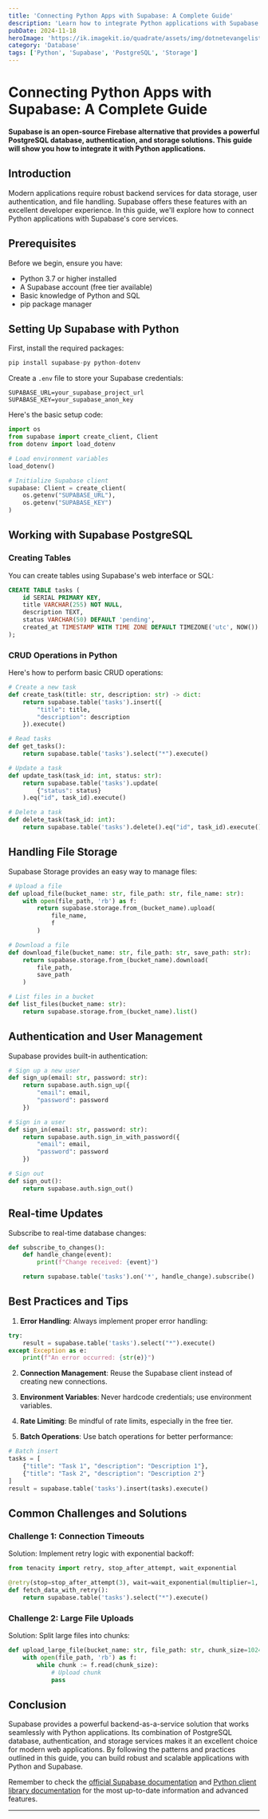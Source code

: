 ```yaml
---
title: 'Connecting Python Apps with Supabase: A Complete Guide'
description: 'Learn how to integrate Python applications with Supabase for database, authentication, and storage solutions'
pubDate: 2024-11-18
heroImage: 'https://ik.imagekit.io/quadrate/assets/img/dotnetevangelist/Connecting-Python-Apps-with-Supabase-Complete-Guide.jpg?updatedAt=1746813307378'
category: 'Database'
tags: ['Python', 'Supabase', 'PostgreSQL', 'Storage']
---
```


# Connecting Python Apps with Supabase: A Complete Guide

**Supabase is an open-source Firebase alternative that provides a powerful PostgreSQL database, authentication, and storage solutions. This guide will show you how to integrate it with Python applications.**

## Introduction

Modern applications require robust backend services for data storage, user authentication, and file handling. Supabase offers these features with an excellent developer experience. In this guide, we'll explore how to connect Python applications with Supabase's core services.

## Prerequisites

Before we begin, ensure you have:
- Python 3.7 or higher installed
- A Supabase account (free tier available)
- Basic knowledge of Python and SQL
- pip package manager

## Setting Up Supabase with Python

First, install the required packages:

```python
pip install supabase-py python-dotenv
```

Create a `.env` file to store your Supabase credentials:

```plaintext
SUPABASE_URL=your_supabase_project_url
SUPABASE_KEY=your_supabase_anon_key
```

Here's the basic setup code:

```python
import os
from supabase import create_client, Client
from dotenv import load_dotenv

# Load environment variables
load_dotenv()

# Initialize Supabase client
supabase: Client = create_client(
    os.getenv("SUPABASE_URL"),
    os.getenv("SUPABASE_KEY")
)
```

## Working with Supabase PostgreSQL

### Creating Tables

You can create tables using Supabase's web interface or SQL:

```sql
CREATE TABLE tasks (
    id SERIAL PRIMARY KEY,
    title VARCHAR(255) NOT NULL,
    description TEXT,
    status VARCHAR(50) DEFAULT 'pending',
    created_at TIMESTAMP WITH TIME ZONE DEFAULT TIMEZONE('utc', NOW())
);
```

### CRUD Operations in Python

Here's how to perform basic CRUD operations:

```python
# Create a new task
def create_task(title: str, description: str) -> dict:
    return supabase.table('tasks').insert({
        "title": title,
        "description": description
    }).execute()

# Read tasks
def get_tasks():
    return supabase.table('tasks').select("*").execute()

# Update a task
def update_task(task_id: int, status: str):
    return supabase.table('tasks').update(
        {"status": status}
    ).eq("id", task_id).execute()

# Delete a task
def delete_task(task_id: int):
    return supabase.table('tasks').delete().eq("id", task_id).execute()
```

## Handling File Storage

Supabase Storage provides an easy way to manage files:

```python
# Upload a file
def upload_file(bucket_name: str, file_path: str, file_name: str):
    with open(file_path, 'rb') as f:
        return supabase.storage.from_(bucket_name).upload(
            file_name,
            f
        )

# Download a file
def download_file(bucket_name: str, file_path: str, save_path: str):
    return supabase.storage.from_(bucket_name).download(
        file_path,
        save_path
    )

# List files in a bucket
def list_files(bucket_name: str):
    return supabase.storage.from_(bucket_name).list()
```

## Authentication and User Management

Supabase provides built-in authentication:

```python
# Sign up a new user
def sign_up(email: str, password: str):
    return supabase.auth.sign_up({
        "email": email,
        "password": password
    })

# Sign in a user
def sign_in(email: str, password: str):
    return supabase.auth.sign_in_with_password({
        "email": email,
        "password": password
    })

# Sign out
def sign_out():
    return supabase.auth.sign_out()
```

## Real-time Updates

Subscribe to real-time database changes:

```python
def subscribe_to_changes():
    def handle_change(event):
        print(f"Change received: {event}")

    return supabase.table('tasks').on('*', handle_change).subscribe()
```

## Best Practices and Tips

1. **Error Handling**: Always implement proper error handling:
```python
try:
    result = supabase.table('tasks').select("*").execute()
except Exception as e:
    print(f"An error occurred: {str(e)}")
```

2. **Connection Management**: Reuse the Supabase client instead of creating new connections.

3. **Environment Variables**: Never hardcode credentials; use environment variables.

4. **Rate Limiting**: Be mindful of rate limits, especially in the free tier.

5. **Batch Operations**: Use batch operations for better performance:
```python
# Batch insert
tasks = [
    {"title": "Task 1", "description": "Description 1"},
    {"title": "Task 2", "description": "Description 2"}
]
result = supabase.table('tasks').insert(tasks).execute()
```

## Common Challenges and Solutions

### Challenge 1: Connection Timeouts
Solution: Implement retry logic with exponential backoff:

```python
from tenacity import retry, stop_after_attempt, wait_exponential

@retry(stop=stop_after_attempt(3), wait=wait_exponential(multiplier=1, min=4, max=10))
def fetch_data_with_retry():
    return supabase.table('tasks').select("*").execute()
```

### Challenge 2: Large File Uploads
Solution: Split large files into chunks:

```python
def upload_large_file(bucket_name: str, file_path: str, chunk_size=1024*1024):
    with open(file_path, 'rb') as f:
        while chunk := f.read(chunk_size):
            # Upload chunk
            pass
```

## Conclusion

Supabase provides a powerful backend-as-a-service solution that works seamlessly with Python applications. Its combination of PostgreSQL database, authentication, and storage services makes it an excellent choice for modern web applications. By following the patterns and practices outlined in this guide, you can build robust and scalable applications with Python and Supabase.

Remember to check the [official Supabase documentation](https://supabase.com/docs) and [Python client library documentation](https://supabase.com/docs/reference/python/introduction) for the most up-to-date information and advanced features.

---
